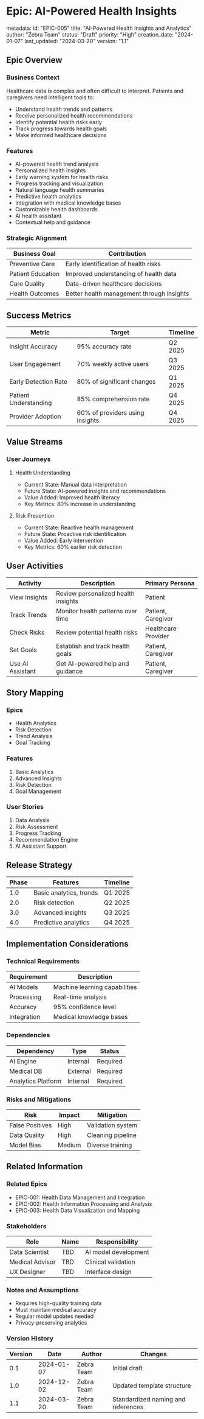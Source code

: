 # Epic: AI-Powered Health Insights

metadata:
  id: "EPIC-005"
  title: "AI-Powered Health Insights and Analytics"
  author: "Zebra Team"
  status: "Draft"
  priority: "High"
  creation_date: "2024-01-07"
  last_updated: "2024-03-20"
  version: "1.1"

## Epic Overview
### Business Context
Healthcare data is complex and often difficult to interpret. Patients and caregivers need intelligent tools to:
- Understand health trends and patterns
- Receive personalized health recommendations
- Identify potential health risks early
- Track progress towards health goals
- Make informed healthcare decisions

### Features
- AI-powered health trend analysis
- Personalized health insights
- Early warning system for health risks
- Progress tracking and visualization
- Natural language health summaries
- Predictive health analytics
- Integration with medical knowledge bases
- Customizable health dashboards
- AI health assistant
- Contextual help and guidance

### Strategic Alignment
| Business Goal | Contribution |
|--------------|--------------|
| Preventive Care | Early identification of health risks |
| Patient Education | Improved understanding of health data |
| Care Quality | Data-driven healthcare decisions |
| Health Outcomes | Better health management through insights |

## Success Metrics
| Metric | Target | Timeline |
|--------|---------|----------|
| Insight Accuracy | 95% accuracy rate | Q2 2025 |
| User Engagement | 70% weekly active users | Q3 2025 |
| Early Detection Rate | 80% of significant changes | Q1 2025 |
| Patient Understanding | 85% comprehension rate | Q4 2025 |
| Provider Adoption | 60% of providers using insights | Q4 2025 |

## Value Streams
### User Journeys
1. Health Understanding
   - Current State: Manual data interpretation
   - Future State: AI-powered insights and recommendations
   - Value Added: Improved health literacy
   - Key Metrics: 80% increase in understanding

2. Risk Prevention
   - Current State: Reactive health management
   - Future State: Proactive risk identification
   - Value Added: Early intervention
   - Key Metrics: 60% earlier risk detection

## User Activities
| Activity | Description | Primary Persona |
|----------|-------------|-----------------|
| View Insights | Review personalized health insights | Patient |
| Track Trends | Monitor health patterns over time | Patient, Caregiver |
| Check Risks | Review potential health risks | Healthcare Provider |
| Set Goals | Establish and track health goals | Patient, Caregiver |
| Use AI Assistant | Get AI-powered help and guidance | Patient, Caregiver |

## Story Mapping
### Epics
- Health Analytics
- Risk Detection
- Trend Analysis
- Goal Tracking

### Features
1. Basic Analytics
2. Advanced Insights
3. Risk Detection
4. Goal Management

### User Stories
1. Data Analysis
2. Risk Assessment
3. Progress Tracking
4. Recommendation Engine
5. AI Assistant Support

## Release Strategy
| Phase | Features | Timeline |
|-------|-----------|----------|
| 1.0 | Basic analytics, trends | Q1 2025 |
| 2.0 | Risk detection | Q2 2025 |
| 3.0 | Advanced insights | Q3 2025 |
| 4.0 | Predictive analytics | Q4 2025 |

## Implementation Considerations
### Technical Requirements
| Requirement | Description |
|-------------|-------------|
| AI Models | Machine learning capabilities |
| Processing | Real-time analysis |
| Accuracy | 95% confidence level |
| Integration | Medical knowledge bases |

### Dependencies
| Dependency | Type | Status |
|------------|------|--------|
| AI Engine | Internal | Required |
| Medical DB | External | Required |
| Analytics Platform | Internal | Required |

### Risks and Mitigations
| Risk | Impact | Mitigation |
|------|---------|------------|
| False Positives | High | Validation system |
| Data Quality | High | Cleaning pipeline |
| Model Bias | Medium | Diverse training |

## Related Information
### Related Epics
- EPIC-001: Health Data Management and Integration
- EPIC-002: Health Information Processing and Analysis
- EPIC-003: Health Data Visualization and Mapping

### Stakeholders
| Role | Name | Responsibility |
|------|------|----------------|
| Data Scientist | TBD | AI model development |
| Medical Advisor | TBD | Clinical validation |
| UX Designer | TBD | Interface design |

### Notes and Assumptions
- Requires high-quality training data
- Must maintain medical accuracy
- Regular model updates needed
- Privacy-preserving analytics

### Version History
| Version | Date | Author | Changes |
|---------|------|--------|----------|
| 0.1 | 2024-01-07 | Zebra Team | Initial draft |
| 1.0 | 2024-12-02 | Zebra Team | Updated template structure |
| 1.1 | 2024-03-20 | Zebra Team | Standardized naming and references |
